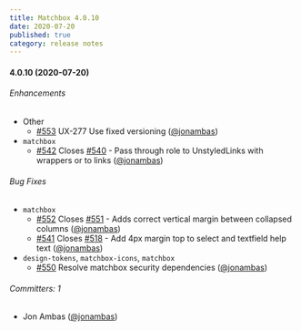 ```yaml
---
title: Matchbox 4.0.10
date: 2020-07-20
published: true
category: release notes
---
```


#### 4.0.10 (2020-07-20)

###### Enhancements

- Other
  - [#553](https://github.com/SparkPost/matchbox/pull/553) UX-277 Use fixed versioning ([@jonambas](https://github.com/jonambas))
- `matchbox`
  - [#542](https://github.com/SparkPost/matchbox/pull/542) Closes [#540](https://github.com/SparkPost/matchbox/issues/540) - Pass through role to UnstyledLinks
    with wrappers or to links ([@jonambas](https://github.com/jonambas))

###### Bug Fixes

- `matchbox`
  - [#552](https://github.com/SparkPost/matchbox/pull/552) Closes [#551](https://github.com/SparkPost/matchbox/issues/551) - Adds correct vertical margin between collapsed columns ([@jonambas](https://github.com/jonambas))
  - [#541](https://github.com/SparkPost/matchbox/pull/541) Closes [#518](https://github.com/SparkPost/matchbox/issues/518) - Add 4px margin top to select and textfield help text ([@jonambas](https://github.com/jonambas))
- `design-tokens`, `matchbox-icons`, `matchbox`
  - [#550](https://github.com/SparkPost/matchbox/pull/550) Resolve matchbox security dependencies ([@jonambas](https://github.com/jonambas))

###### Committers: 1

- Jon Ambas ([@jonambas](https://github.com/jonambas))
